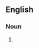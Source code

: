 ==English==

===Noun===
{{head|en|noun form|head=[[gibbous]] [[moon]]s}}

# {{plural of|gibbous moon|lang=en}}